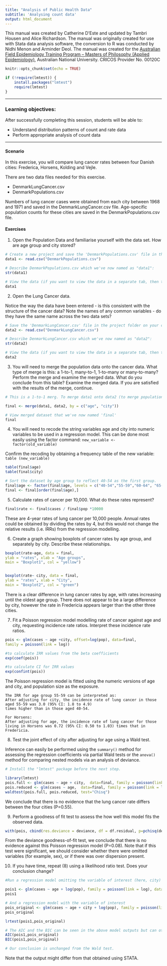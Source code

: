 ```yaml
---
title: "Analysis of Public Health Data"
subtitle: 'Analysing count data'
output: html_document
---
```


This manual was created by Catherine D’Este and updated by Tambri Housen and Alice Richardson. The manual was originally created for use with Stata data analysis software, the conversion to R was conducted by Nidhi Menon and Arminder Deol. The manual was created for the [Australian Field Epidemiology Training Program – Masters of Philosophy (Applied Epidemiology)](https://rsph.anu.edu.au/study/master-degrees/master-philosophy-applied-epidemiology), Australian National University. CRICOS Provider No. 00120C


```r
knitr::opts_chunk$set(echo = TRUE)
```

``` r
if (!require(lmtest)) {
    install.packages("lmtest")
    require(lmtest)
}
```

***

### Learning objectives:
    
After successfully completing this session, students will be able to:
    
+ Understand distribution patterns of count and rate data
+ Perform appropriate analysis of count data

***

#### Scenario

In this exercise, you will compare lung cancer rates between four Danish cities: Frederica, Horsens, Kolding and Vejle. 

There are two data files needed for this exercise.  

* DenmarkLungCancer.csv
* DenmarkPopulations.csv

Numbers of lung cancer cases were obtained from each city between 1968 and 1971 and saved in the DenmarkLungCancer.csv file. Age-specific population counts for these cities are saved in the DenmarkPopulations.csv file.



#### Exercises


1. Open the Population Data and familiarise yourself with the data set. How are age group and city stored?


```r
# Create a new project and save the 'DenmarkPopulations.csv' file in the project folder on your computer. 
data1 <- read.csv("DenmarkPopulations.csv")

# Describe DenmarkPopulations.csv which we've now named as "data1":
str(data1)

# View the data (if you want to view the data in a separate tab, then type View(data1))
data1
```



2. Open the Lung Cancer data. 

Notice the way the data have been entered - is this consistent with the structure of the cancer data? Note the names of any common variables - do they have the same name across the two data sets?


```r
# Save the 'DenmarkLungCancer.csv' file in the project folder on your computer. 
data2 <- read.csv("DenmarkLungCancer.csv")

# Describe DenmarkLungCancer.csv which we've now named as "data2":
str(data2)

# View the data (if you want to view the data in a separate tab, then type View(data2))
data2
```

3. You will need to merge the population data onto the cancer data. What type of merge is this: a 1-to-1, many-to-1, 1-to-many or many-to-many? Perform the merge and examine the merged data. What do you conclude from this table? Examine the merged data. If you are satisfied with the results of the merge, continue. 

```r
# This is a 1-to-1 merg. To merge data1 onto data2 (to merge population and cancer data), we reopen the cancer data.  The variables that define the merge are 'age' and 'city'. Note that unlike STATA, we define a new dataset that is the result of merging both data1 and data2

final <- merge(data1, data2, by = c("age", "city"))

# View merged dataset that we've now named 'final'
final
```


4. You will need to recode the string variables age and city into numeric variables to be used in a regression model. This can be done most easily using the factor command: `new_variable <- factor(old_variable)`
	
Confirm the recoding by obtaining a frequency table of the new variable: `table (new_variable)`

```r
table(final$age)
table(final$city)

# Sort the dataset by age group to reflect 40-54 as the first group.
final$age <- factor(final$age, levels = c("40-54","55-59","60-64", "65-69", "70-74", ">74" ))
final <- final[order(final$age),]

```


5. Calculate rates of cancer per 10,000. What do these rates represent?

```r
final$rate <- final$cases / final$pop *10000
```


These are 4-year rates of lung cancer per 10,000 people. Annual rates could be obtained by dividing the rates by 4, but this would not change the relative results (i.e. IRRs) from the regression modelling.

6. Create a graph showing boxplots of cancer rates by age group, and separately by city. Describe these relationships.

```r
boxplot(rate~age, data = final, 
ylab = "rates", xlab = "Age groups", 
main = "Boxplot1", col = "yellow")


boxplot(rate~ city, data = final, 
ylab = "rates", xlab = "City", 
main = "Boxplot2", col = "green")
```

There is a clear difference in lung cancer rates by age, with rates increasing until the oldest age group. There does not appear to be a large difference by city, however the rate in Fredericia appears larger than the other three cities.

7. Fit a Poisson regression model modelling rate of cancer against age and city, requesting incidence rate ratios. Interpret these incidence rate ratios.

```r
pois <- glm(cases ~ age +city, offset=log(pop), data=final, 
family = poisson(link = log))

#to calculate IRR values from the beta coefficients
exp(coef(pois))

#to calculate CI for IRR values
exp(confint(pois))
```


The Poisson regression model is fitted using the numeric versions of age and city, and population size as the exposure.  

    The IRR for age group 55-59 can be interpreted as:
    After adjusting for city, the incidence rate of lung cancer in those aged 55-59 was 3.0 (95% CI: 1.8 to 4.9) 
    times higher than in those aged 40-54.

    For Horsens:
    After adjusting for age, the incidence rate of lung cancer for those living in Horsens was 0.72 (95% CI: 0.50 to 1.03) times that in Fredericia.


8. Test the joint effect of city after adjusting for age using a Wald test.

Inference can easily be performed using the `summary()` method for assessing the regression coefficients via partial Wald tests or the `anova()` method for comparing nested models via an analysis of deviance. 

```r
# Install the "lmtest" package before the next step.

library(lmtest)
pois.full <- glm(cases ~ age + city,  data=final, family = poisson(link = log))
pois.reduced <- glm(cases ~ age,  data=final, family = poisson(link = log))
waldtest(pois.full, pois.reduced, test="Chisq")

```

We conclude that there is no evidence that the lung cancer rate differs between the four cities (P=0.55).

9. Perform a goodness of fit test to assess the how well this model fits the observed data.


```r
with(pois, cbind(res.deviance = deviance, df = df.residual, p=pchisq(deviance, df.residual, lower.tail = FALSE)))
```

From the deviance goodness-of-fit test, we conclude that there is no evidence against this Poisson regression model (P=0.08). Note that if this test were significant, we should consider whether there were omitted variables (for example, sex), or if there was over dispersion present.


10. If you have time, repeat (8) using a likelihood ratio test. Does your conclusion change?

```r
#Run a regression model omitting the variable of interest (here, city)

pois1 <- glm(cases ~ age + log(pop), family = poisson(link = log), data=final)
pois1

# And a regression model with the variable of interest
pois_original <- glm(cases ~ age + city + log(pop), family = poisson(link = log), data=final)
pois_original

lrtest(pois1,pois_original)

# The AIC and the BIC can be seen in the above model outputs but can otherwise be shown as below
AIC(pois1,pois_original)
BIC(pois1,pois_original)

# Our conclusion is unchanged from the Wald test.
```

Note that the output might differ from that obtained using STATA. 
